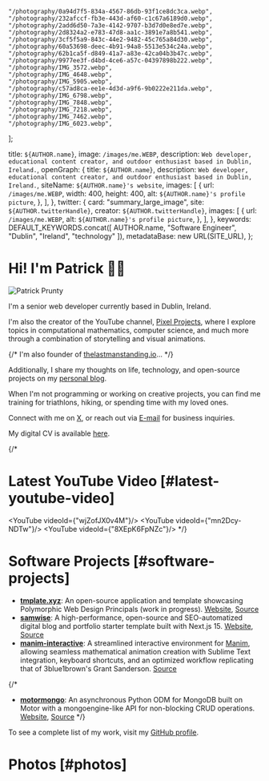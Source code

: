 
    "/photography/0a94d7f5-834a-4567-86db-93f1ce8dc3ca.webp",
    "/photography/232afccf-fb3e-443d-af60-c1c67a6189d0.webp",
    "/photography/2add6d50-7a3e-4142-9707-b3d7d0e8ed7e.webp",
    "/photography/2d8324a2-e783-47d8-aa1c-3891e7a8b541.webp",
    "/photography/3cf5f5a9-843c-44e2-9482-45c765a84d30.webp",
    "/photography/60a53698-deec-4b91-94a8-5513e534c24a.webp",
    "/photography/62b1ca5f-d849-41a7-a83e-42ca04b3b47c.webp",
    "/photography/9977ee3f-d4bd-4ce6-a57c-04397898b222.webp",
    "/photography/IMG_3572.webp",
    "/photography/IMG_4648.webp",
    "/photography/IMG_5905.webp",
    "/photography/c57ad8ca-ee1e-4d3d-a9f6-9b0222e211da.webp",
    "/photography/IMG_6798.webp",
    "/photography/IMG_7848.webp",
    "/photography/IMG_7218.webp",
    "/photography/IMG_7462.webp",
    "/photography/IMG_6023.webp",
];

  title: `${AUTHOR.name}`,
  image: `/images/me.WEBP`,
  description: `Web developer, educational content creator, and outdoor enthusiast based in Dublin, Ireland.`,
  openGraph: {
    title: `${AUTHOR.name}`,
    description: `Web developer, educational content creator, and outdoor enthusiast based in Dublin, Ireland.`,
    siteName: `${AUTHOR.name}'s website`,
    images: [
      {
        url: `/images/me.WEBP`,
        width: 400,
        height: 400,
        alt: `${AUTHOR.name}'s profile picture`,
      },
    ],
  },
  twitter: {
    card: "summary_large_image",
    site: `${AUTHOR.twitterHandle}`,
    creator: `${AUTHOR.twitterHandle}`,
    images: [
      {
        url: `/images/me.WEBP`,
        alt: `${AUTHOR.name}'s profile picture`,
      },
    ],
  },
  keywords: DEFAULT_KEYWORDS.concat([
    AUTHOR.name,
    "Software Engineer",
    "Dublin",
    "Ireland",
    "technology"
  ]),
  metadataBase: new URL(SITE_URL),
};

# Hi! I'm Patrick 👋🏻

<Image
src="/images/me-sketch.png"
alt="Patrick Prunty"
className="bg-gray-100 rounded-full block mt-5 mb-5 mx-auto w-64 h-64 sm:w-80 sm:h-80 md:float-right sm:ml-5 sm:mb-5 object-cover overflow-hidden aspect-square"
unoptimized
width={320}
height={320}
priority
/>

I'm a senior web developer currently based in Dublin, Ireland.

I'm also the creator of the YouTube channel, [Pixel Projects](https://www.youtube.com/channel/UC5OToaksgWe-pjkgqPkUZkw?sub_confirmation=1), where I explore topics in computational mathematics, computer science, and much more through a combination of storytelling and visual animations.

{/*
I'm also founder of [thelastmanstanding.io]()...
*/}

Additionally, I share my thoughts on life, technology, and open-source projects on my [personal blog](/blog).

When I'm not programming or working on creative projects, you can find me training for triathlons, hiking, or spending time with my loved ones.

Connect with me on [X](https://x.com/pprunty_), or reach out via [E-mail](mailto:patrickprunty.business@gmail.com) for business inquiries.

My digital CV is available [here](https://read.cv/pprunty).

{/*
# Latest YouTube Video [#latest-youtube-video]

<YouTube videoId={"wjZofJX0v4M"}/>
<YouTube videoId={"mn2Dcy-NDTw"}/>
<YouTube videoId={"8XEpK6FpNZc"}/>
*/}

# Software Projects [#software-projects]


* **[tmplate.xyz](https://tmplate.xyz/)**: An open-source application and template showcasing Polymorphic Web Design Principals (work in progress). [Website](https://tmplate.xyz/), [Source](https://github.com/pprunty/tmplate.xyz)
* **[samwise](https://samwise.wtf/)**: A high-performance, open-source and SEO-automatized digital blog and portfolio starter template built with Next.js 15. [Website](https://samwise.wtf/), [Source](https://github.com/pprunty/samwise)
* **[manim-interactive](https://github.com/pprunty/manim-interactive)**: A streamlined interactive environment for [Manim](https://github.com/3b1b/manim), allowing seamless mathematical animation creation with Sublime Text integration, keyboard shortcuts, and an optimized workflow replicating that of 3blue1brown's Grant Sanderson. [Source](https://github.com/pprunty/manim-interactive)

{/*
* **[motormongo](https://motormongo.readthedocs.io/)**: An asynchronous Python ODM for MongoDB built on Motor with a mongoengine-like API for non-blocking CRUD operations. [Website](https://motormongo.readthedocs.io/), [Source](https://github.com/pprunty/motormongo)
*/}

To see a complete list of my work, visit my [GitHub profile](https://github.com/pprunty).

# Photos [#photos]

<PhotoGrid images={photographyImages} />

